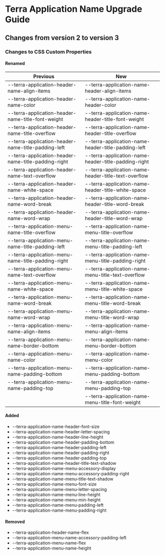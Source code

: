 
<Badge />

# Terra Application Name Upgrade Guide
## Changes from version 2 to version 3
### Changes to CSS Custom Properties

#### Renamed
| Previous | New |
|-|-|
| --terra-application-header-name-align-items | --terra-application-name-header-align-items |
| --terra-application-header-name-color | --terra-application-name-header-color |
| --terra-application-header-name-title-font-weight | --terra-application-name-header-title-font-weight |
| --terra-application-header-name-title-overflow | --terra-application-name-header-title-overflow |
| --terra-application-header-name-title-padding-left | --terra-application-name-header-title-padding-left |
| --terra-application-header-name-title-padding-right | --terra-application-name-header-title-padding-right |
| --terra-application-header-name-text-overflow | --terra-application-name-header-title-text-overflow |
| --terra-application-header-name-white-space | --terra-application-name-header-title-white-space |
| --terra-application-header-name-word-break | --terra-application-name-header-title-word-break |
| --terra-application-header-name-word-wrap | --terra-application-name-header-title-word-wrap |
| --terra-application-menu-name-title-overflow | --terra-application-name-menu-title-overflow |
| --terra-application-menu-name-title-padding-left | --terra-application-name-menu-title-padding-left |
| --terra-application-menu-name-title-padding-right | --terra-application-name-menu-title-padding-right |
| --terra-application-menu-name-text-overflow | --terra-application-name-menu-title-text-overflow |
| --terra-application-menu-name-white-space | --terra-application-name-menu-title-white-space |
| --terra-application-menu-name-word-break | --terra-application-name-menu-title-word-break |
| --terra-application-menu-name-word-wrap | --terra-application-name-menu-title-word-wrap |
| --terra-application-menu-name-align-items | --terra-application-name-menu-align-items |
| --terra-application-menu-name-border-bottom | --terra-application-name-menu-border-bottom |
| --terra-application-menu-name-color | --terra-application-name-menu-color |
| --terra-application-menu-name-padding-bottom | --terra-application-name-menu-padding-bottom |
| --terra-application-menu-name-padding-top | --terra-application-name-menu-padding-top |
| | --terra-application-name-menu-title-font-weight |

#### Added
* --terra-application-name-header-font-size
* --terra-application-name-header-letter-spacing
* --terra-application-name-header-line-height
* --terra-application-name-header-padding-bottom
* --terra-application-name-header-padding-left
* --terra-application-name-header-padding-right
* --terra-application-name-header-padding-top
* --terra-application-name-header-title-text-shadow
* --terra-application-name-menu-accessory-display
* --terra-application-name-menu-accessory-padding-right
* --terra-application-name-menu-title-text-shadow
* --terra-application-name-menu-font-size
* --terra-application-name-menu-letter-spacing
* --terra-application-name-menu-line-height
* --terra-application-name-menu-min-height
* --terra-application-name-menu-padding-left
* --terra-application-name-menu-padding-right

#### Removed
* --terra-application-header-name-flex
* --terra-application-menu-name-accessory-padding-left
* --terra-application-menu-name-flex
* --terra-application-menu-name-height
